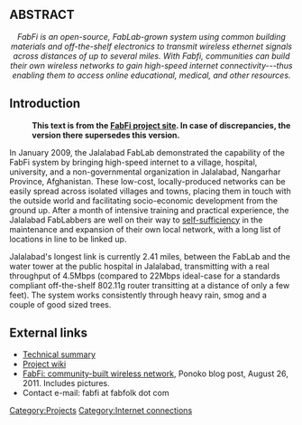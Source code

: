 == ABSTRACT ==
<center>''FabFi is an open-source, FabLab-grown system using common building materials and off-the-shelf electronics to transmit wireless ethernet signals across distances of up to several miles. With Fabfi, communities can build their own wireless networks to gain high-speed internet connectivity---thus enabling them to access online educational, medical, and other resources.''</center>

{{TOCright}}

== Introduction ==
:'''This text is from the [http://fabfi.fablab.af FabFi project site]. In case of discrepancies, the version there supersedes this version.'''

In January 2009, the Jalalabad FabLab demonstrated the capability of the FabFi system by bringing high-speed internet to a village, hospital, university, and a non-governmental organization in Jalalabad, Nangarhar Province, Afghanistan. These low-cost, locally-produced networks can be easily spread across isolated villages and towns, placing them in touch with the outside world and facilitating socio-economic development from the ground up. After a month of intensive training and practical experience, the Jalalabad FabLabbers are well on their way to [[self-sufficiency]] in the maintenance and expansion of their own local network, with a long list of locations in line to be linked up.

Jalalabad's longest link is currently 2.41 miles, between the FabLab and the water tower at the public hospital in Jalalabad, transmitting with a real throughput of 4.5Mbps (compared to 22Mbps ideal-case for a standards compliant off-the-shelf 802.11g router transitting at a distance of only a few feet). The system works consistently through heavy rain, smog and a couple of good sized trees.

== External links ==

* [http://fabfi.fablab.af/techsummary.html Technical summary]
* [http://wiki.fablab.af/index.php/Fab-Fi Project wiki]
* [http://blog.ponoko.com/2011/08/26/fabfi-community-built-wireless-network/ FabFi: community-built wireless network], Ponoko blog post, August 26, 2011. Includes pictures. 
* Contact e-mail: fabfi at fabfolk dot com

[[Category:Projects]]
[[Category:Internet connections]]
